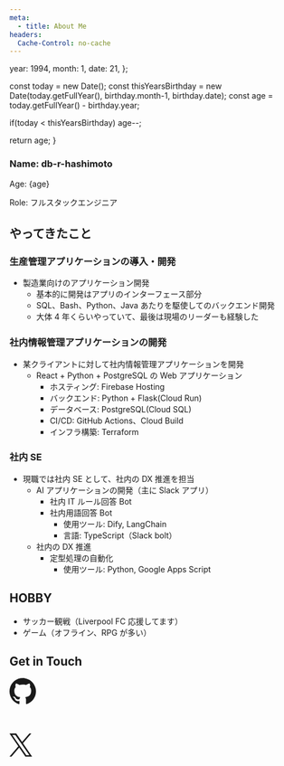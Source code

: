 ```yaml
---
meta:
  - title: About Me
headers:
  Cache-Control: no-cache
---
```


  year: 1994,
  month: 1,
  date: 21,
};

  const today = new Date();
  const thisYearsBirthday = new Date(today.getFullYear(), birthday.month-1, birthday.date);
  const age = today.getFullYear() - birthday.year;

if(today < thisYearsBirthday) age--;

return age;
}


<div className="prose dark:prose-invert">
  <div className="text-center mb-12">
    <h3 className="!mb-2">Name: db-r-hashimoto</h3>
    <p>Age: {age}</p>
    <p className="text-xl text-gray-600 dark:text-gray-400"> Role: フルスタックエンジニア</p>
  </div>

## やってきたこと

### 生産管理アプリケーションの導入・開発

- 製造業向けのアプリケーション開発
  - 基本的に開発はアプリのインターフェース部分
  - SQL、Bash、Python、Java あたりを駆使してのバックエンド開発
  - 大体 4 年くらいやっていて、最後は現場のリーダーも経験した

### 社内情報管理アプリケーションの開発

- 某クライアントに対して社内情報管理アプリケーションを開発
  - React + Python + PostgreSQL の Web アプリケーション
    - ホスティング: Firebase Hosting
    - バックエンド: Python + Flask(Cloud Run)
    - データベース: PostgreSQL(Cloud SQL)
    - CI/CD: GitHub Actions、Cloud Build
    - インフラ構築: Terraform

### 社内 SE

- 現職では社内 SE として、社内の DX 推進を担当
  - AI アプリケーションの開発（主に Slack アプリ）
    - 社内 IT ルール回答 Bot
    - 社内用語回答 Bot
      - 使用ツール: Dify, LangChain
      - 言語: TypeScript（Slack bolt）
  - 社内の DX 推進
    - 定型処理の自動化
      - 使用ツール: Python, Google Apps Script

## HOBBY

- サッカー観戦（Liverpool FC 応援してます）
- ゲーム（オフライン、RPG が多い）

## Get in Touch

  <div className="flex justify-center space-x-4">
    <div role="img" aria-label="GitHub">
      <a href="https://github.com/db-r-hashimoto" target="_blank" rel="noopener noreferrer" className="no-underline">
        <svg width="96" height="96" viewBox="0 0 200 200" xmlns="http://www.w3.org/2000/svg">
          <path fillRule="evenodd" clipRule="evenodd" d="M48.854 0C21.839 0 0 22 0 49.217c0 21.756 13.993 40.172 33.405 46.69 2.427.49 3.316-1.059 3.316-2.362 0-1.141-.08-5.052-.08-9.127-13.59 2.934-16.42-5.867-16.42-5.867-2.184-5.704-5.42-7.17-5.42-7.17-4.448-3.015.324-3.015.324-3.015 4.934.326 7.523 5.052 7.523 5.052 4.367 7.496 11.404 5.378 14.235 4.074.404-3.178 1.699-5.378 3.074-6.6-10.839-1.141-22.243-5.378-22.243-24.283 0-5.378 1.94-9.778 5.014-13.2-.485-1.222-2.184-6.275.486-13.038 0 0 4.125-1.304 13.426 5.052a46.97 46.97 0 0 1 12.214-1.63c4.125 0 8.33.571 12.213 1.63 9.302-6.356 13.427-5.052 13.427-5.052 2.67 6.763.97 11.816.485 13.038 3.155 3.422 5.015 7.822 5.015 13.2 0 18.905-11.404 23.06-22.324 24.283 1.78 1.548 3.316 4.481 3.316 9.126 0 6.6-.08 11.897-.08 13.526 0 1.304.89 2.853 3.316 2.364 19.412-6.52 33.405-24.935 33.405-46.691C97.707 22 75.788 0 48.854 0z" fill="currentColor"/>
        </svg>
      </a>
    </div>
    <div role="img" aria-label="X">
      <a href="https://x.com/digi_hashi" target="_blank" rel="noopener noreferrer" className="no-underline">
        <svg width="40" height="45" viewBox="0 0 1200 1227" fill="none" xmlns="http://www.w3.org/2000/svg">
          <path d="M714.163 519.284L1160.89 0H1055.03L667.137 450.887L357.328 0H0L468.492 681.821L0 1226.37H105.866L515.491 750.218L842.672 1226.37H1200L714.137 519.284H714.163ZM569.165 687.828L521.697 619.934L144.011 79.6944H306.615L611.412 515.685L658.88 583.579L1055.08 1150.3H892.476L569.165 687.854V687.828Z" fill="currentColor"/>
        </svg>
      </a>
    </div>
  </div>
</div>
